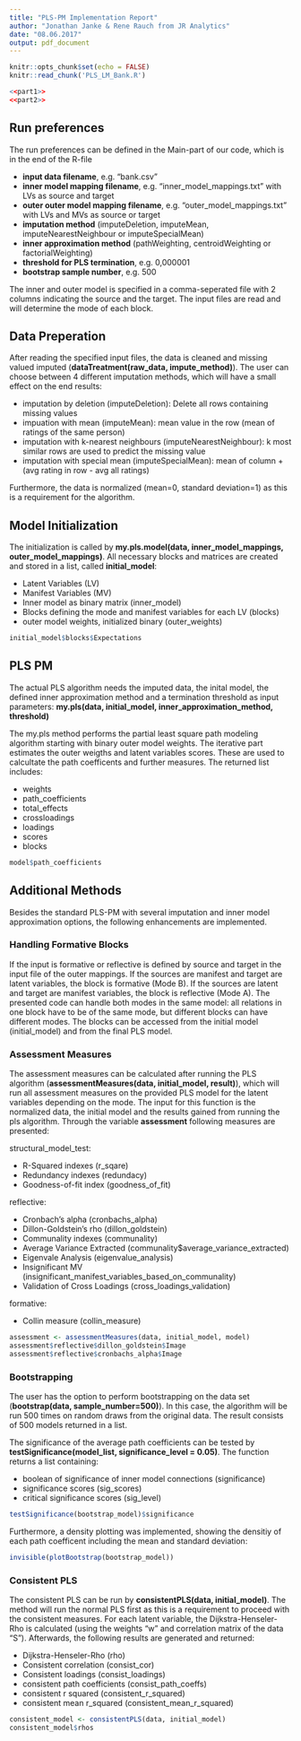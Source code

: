```yaml
---
title: "PLS-PM Implementation Report"
author: "Jonathan Janke & Rene Rauch from JR Analytics"
date: "08.06.2017"
output: pdf_document
---
```


```r
knitr::opts_chunk$set(echo = FALSE)
knitr::read_chunk('PLS_LM_Bank.R')
```

```r
<<part1>>
<<part2>>
```

## Run preferences
The run preferences can be defined in the Main-part of our code, which is in the end of the R-file

- **input data filename**, e.g. "bank.csv"
- **inner model mapping filename**, e.g. "inner_model_mappings.txt" with LVs as source and target
- **outer outer model mapping filename**, e.g. "outer_model_mappings.txt" with LVs and MVs as source or target
- **imputation method** (imputeDeletion, imputeMean, imputeNearestNeighbour or imputeSpecialMean)
- **inner approximation method** (pathWeighting, centroidWeighting or factorialWeighting)
- **threshold for PLS termination**, e.g. 0,000001
- **bootstrap sample number**, e.g. 500

The inner and outer model is specified in a comma-seperated file with 2 columns indicating the source and the target. The input files are read and will determine the mode of each block.

## Data Preperation
After reading the specified input files, the data is cleaned and missing valued imputed (**dataTreatment(raw_data, impute_method)**). The user can choose between 4 different imputation methods, which will have a small effect on the end results:

- imputation by deletion (imputeDeletion): Delete all rows containing missing values 
- impuation with mean (imputeMean): mean value in the row (mean of ratings of the same person)
- imputation with k-nearest neighbours (imputeNearestNeighbour): k most similar rows are used to predict the missing value
- imputation with special mean (imputeSpecialMean): mean of column + (avg rating in row - avg all ratings)

Furthermore, the data is normalized (mean=0, standard deviation=1) as this is a requirement for the algorithm.

## Model Initialization
The initialization is called by **my.pls.model(data, inner_model_mappings, outer_model_mappings)**. All necessary blocks and matrices are created and stored in a list, called **initial_model**:

- Latent Variables (LV)
- Manifest Variables (MV)
- Inner model as binary matrix (inner_model)
- Blocks defining the mode and manifest variables for each LV (blocks)
- outer model weights, initialized binary (outer_weights)

```r
initial_model$blocks$Expectations
```

## PLS PM
The actual PLS algorithm needs the imputed data, the inital model, the defined inner approximation method and a termination threshold as input parameters: **my.pls(data, initial_model, inner_approximation_method, threshold)**

The my.pls method performs the partial least square path modeling algorithm starting with binary outer model weights. The iterative part estimates the outer weigths and latent variables scores. These are used to calcultate the path coefficents and further measures. The returned list includes:

- weights
- path_coefficients
- total_effects
- crossloadings
- loadings
- scores
- blocks

```r
model$path_coefficients
```

## Additional Methods
Besides the standard PLS-PM with several imputation and inner model approximation options, the following enhancements are implemented.

### Handling Formative Blocks
If the input is formative or reflective is defined by source and target in the input file of the outer mappings. If the sources are manifest and target are latent variables, the block is formative (Mode B). If the sources are latent and target are manifest variables, the block is reflective (Mode A). The presented code can handle both modes in the same model: all relations in one block have to be of the same mode, but different blocks can have different modes. 
The blocks can be accessed from the initial model (initial_model) and from the final PLS model.

### Assessment Measures
The assessment measures can be calculated after running the PLS algorithm (**assessmentMeasures(data, initial_model, result)**), which will run all assessment measures on the provided PLS model for the latent variables depending on the mode. The input for this function is the normalized data, the initial model and the results gained from running the pls algorithm. Through the variable **assessment** following measures are presented:

structural_model_test:

- R-Squared indexes (r_sqare)
- Redundancy indexes (redundacy)
- Goodness-of-fit index (goodness_of_fit)

reflective:

- Cronbach's alpha (cronbachs_alpha)
- Dillon-Goldstein's rho (dillon_goldstein)
- Communality indexes (communality)
- Average Variance Extracted (communality$average_variance_extracted)
- Eigenvale Analysis (eigenvalue_analysis)
- Insignificant MV (insignificant_manifest_variables_based_on_communality)
- Validation of Cross Loadings (cross_loadings_validation)

formative:

- Collin measure (collin_measure)


```r
assessment <- assessmentMeasures(data, initial_model, model)
assessment$reflective$dillon_goldstein$Image
assessment$reflective$cronbachs_alpha$Image
```

### Bootstrapping
The user has the option to perform bootstrapping on the data set (**bootstrap(data, sample_number=500)**). In this case, the algorithm will be run 500 times on random draws from the original data. The result consists of 500 models returned in a list.

The significance of the average path coefficients can be tested by **testSignificance(model_list, significance_level = 0.05)**.
The function returns a list containing:

- boolean of significance of inner model connections (significance)
- significance scores (sig_scores)
- critical significance scores (sig_level)

```r
testSignificance(bootstrap_model)$significance

```


Furthermore, a density plotting was implemented, showing the densitiy of each path coefficent including the mean and standard deviation: 

```r
invisible(plotBootstrap(bootstrap_model))
```

### Consistent PLS
The consistent PLS can be run by **consistentPLS(data, initial_model)**. The method will run the normal PLS first as this is a requirement to proceed with the consistent measures. For each latent variable, the Dijkstra-Henseler-Rho is calculated (using the weights "w" and correlation matrix of the data "S"). Afterwards, the following results are generated and returned:

- Dijkstra-Henseler-Rho (rho)
- Consistent correlation (consist_cor)
- Consistent loadings (consist_loadings)
- consistent path coefficients (consist_path_coeffs)
- consistent r squared (consistent_r_squared)
- consistent mean r_squared (consistent_mean_r_squared)


```r
consistent_model <- consistentPLS(data, initial_model)
consistent_model$rhos
```
